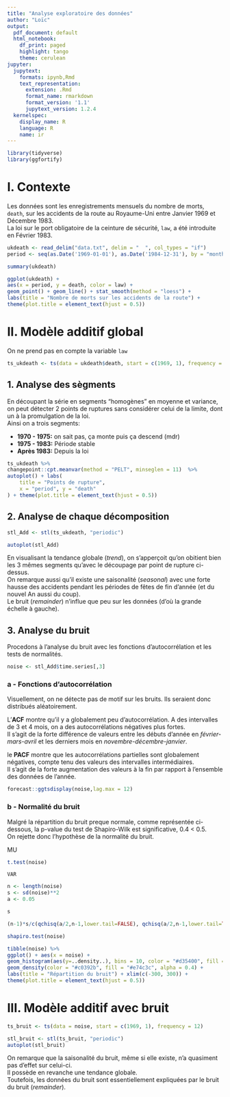 ```yaml
---
title: "Analyse exploratoire des données"
author: "Loïc"
output:
  pdf_document: default
  html_notebook:
    df_print: paged
    highlight: tango
    theme: cerulean
jupyter:
  jupytext:
    formats: ipynb,Rmd
    text_representation:
      extension: .Rmd
      format_name: rmarkdown
      format_version: '1.1'
      jupytext_version: 1.2.4
  kernelspec:
    display_name: R
    language: R
    name: ir
---
```


```r
library(tidyverse)
library(ggfortify)
```

# I. Contexte
Les données sont les enregistrements mensuels du nombre de morts, `death`, sur les accidents de la route au Royaume-Uni entre Janvier 1969 et Décembre 1983.  
La loi sur le port obligatoire de la ceinture de sécurité, `law`, a été introduite en Février 1983.

```r
ukdeath <- read_delim("data.txt", delim = "  ", col_types = "if")
period <- seq(as.Date('1969-01-01'), as.Date('1984-12-31'), by = "month")
```

```r
summary(ukdeath)
```

```r
ggplot(ukdeath) +
aes(x = period, y = death, color = law) + 
geom_point() + geom_line() + stat_smooth(method = "loess") +
labs(title = "Nombre de morts sur les accidents de la route") +
theme(plot.title = element_text(hjust = 0.5))
```

# II. Modèle additif global
On ne prend pas en compte la variable `law`

```r
ts_ukdeath <- ts(data = ukdeath$death, start = c(1969, 1), frequency = 12)
```

## 1. Analyse des sègments
En découpant la série en segments "homogènes" en moyenne et variance, on peut détecter 2 points de ruptures sans considérer celui de la limite, dont un à la promulgation de la loi.  
Ainsi on a trois segments:

- **1970 - 1975:** on sait pas, ça monte puis ça descend (mdr)
- **1975 - 1983:** Période stable
- **Après 1983:** Depuis la loi

```r
ts_ukdeath %>%
changepoint::cpt.meanvar(method = "PELT", minseglen = 11)  %>% 
autoplot() + labs(
    title = "Points de rupture",
    x = "period", y = "death"
) + theme(plot.title = element_text(hjust = 0.5))
```
\newpage

## 2. Analyse de chaque décomposition

```r
stl_Add <- stl(ts_ukdeath, "periodic")
```

```r
autoplot(stl_Add)
```

En visualisant la tendance globale (*trend*), on s'apperçoit qu'on obitient bien les 3 mêmes segments qu'avec le découpage par point de rupture ci-dessus.  
On remarque aussi qu'il existe une saisonalité (*seasonal*) avec une forte hausse des accidents pendant les périodes de fêtes de fin d'année (et du nouvel An aussi du coup).  
Le bruit (*remainder*) n'influe que peu sur les données (d'où la grande échelle à gauche).

## 3. Analyse du bruit
Procedons à l'analyse du bruit avec les fonctions d'autocorrélation et les tests de normalités.

```r
noise <- stl_Add$time.series[,3]
```

### a - Fonctions d'autocorrélation
Visuellement, on ne détecte pas de motif sur les bruits. Ils seraient donc distribués aléatoirement.

L'**ACF** montre qu'il y a globalement peu d'autocorrélation. A des intervalles de 3 et 4 mois, on a des autocorrélations négatives plus fortes.  
Il s'agit de la forte différence de valeurs entre les débuts d'année en *février-mars-avril* et les derniers mois en *novembre-décembre-janvier*.

le **PACF** montre que les autocorrélations partielles sont globalement négatives, compte tenu des valeurs des intervalles intermédiaires.  
Il s'agit de la forte augmentation des valeurs à la fin par rapport à l'ensemble des données de l'année.


```r
forecast::ggtsdisplay(noise,lag.max = 12)
```

### b - Normalité du bruit
Malgré la répartition du bruit preque normale, comme représentée ci-dessous, la p-value du test de Shapiro-Wilk est significative, 0.4 < 0.5.  
On rejette donc l'hypothèse de la normalité du bruit.


MU

```r
t.test(noise)
```

    VAR

```r
n <- length(noise)
s <- sd(noise)**2
a <- 0.05
```

```r
s
```

```r
(n-1)*s/c(qchisq(a/2,n-1,lower.tail=FALSE), qchisq(a/2,n-1,lower.tail=TRUE))
```

```r
shapiro.test(noise)
```

```r
tibble(noise) %>% 
ggplot() + aes(x = noise) +
geom_histogram(aes(y=..density..), bins = 10, color = "#d35400", fill = "#f1c40f", alpha = 0.6) + 
geom_density(color = "#c0392b", fill = "#e74c3c", alpha = 0.4) +
labs(title = "Répartition du bruit") + xlim(c(-300, 300)) +
theme(plot.title = element_text(hjust = 0.5))
```
\newpage

# III. Modèle additif avec bruit

```r
ts_bruit <- ts(data = noise, start = c(1969, 1), frequency = 12)
```

```r
stl_bruit <- stl(ts_bruit, "periodic")
autoplot(stl_bruit)
```

On remarque que la saisonalité du bruit, même si elle existe, n'a quasiment pas d'effet sur celui-ci.  
Il possède en revanche une tendance globale.  
Toutefois, les données du bruit sont essentiellement expliquées par le bruit du bruit (*remainder*).
